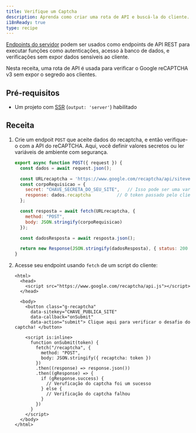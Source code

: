 ```yaml
---
title: Verifique um Captcha
description: Aprenda como criar uma rota de API e buscá-la do cliente.
i18nReady: true
type: recipe
---
```


[Endpoints do servidor](/pt-br/basics/endpoints/#endpoints-do-servidor-rotas-de-api) podem ser usados como endpoints de API REST para executar funções como autenticações, acesso à banco de dados, e verificações sem expor dados sensíveis ao cliente.

Nesta receita, uma rota de API é usada para verificar o Google reCAPTCHA v3 sem expor o segredo aos clientes.

## Pré-requisitos
- Um projeto com [SSR](/pt-br/guides/server-side-rendering/) (`output: 'server'`) habilitado

## Receita

1. Crie um endpoit `POST` que aceite dados do recaptcha, e então verifique-o com a API do reCAPTCHA. Aqui, você definir valores secretos ou ler variáveis de ambiente com segurança.
    ```js title="src/pages/recaptcha.js"
    export async function POST({ request }) {
      const dados = await request.json();

      const URLrecaptcha = 'https://www.google.com/recaptcha/api/siteverify';
      const corpoRequisicao = {
        secret: "CHAVE_SECRETA_DO_SEU_SITE",   // Isso pode ser uma variável de ambiente
        response: dados.recaptcha          // O token passado pelo cliente
      };

      const resposta = await fetch(URLrecaptcha, {
        method: "POST",
        body: JSON.stringify(corpoRequisicao)
      });

      const dadosResposta = await resposta.json();

      return new Response(JSON.stringify(dadosResposta), { status: 200 });
    }
    ```

2. Acesse seu endpoint usando `fetch` de um script do cliente:

    ```astro title="src/pages/index.astro"
    <html>
      <head>
        <script src="https://www.google.com/recaptcha/api.js"></script>
      </head>

      <body>
        <button class="g-recaptcha" 
          data-sitekey="CHAVE_PUBLICA_SITE"
          data-callback="onSubmit" 
          data-action="submit"> Clique aqui para verificar o desafio do captcha! </button>

        <script is:inline>
          function onSubmit(token) {
            fetch("/recaptcha", {
              method: "POST",
              body: JSON.stringify({ recaptcha: token })
            })
            .then((response) => response.json())
            .then((gResponse) => {
              if (gResponse.success) {
                // Veruficação do captcha foi um sucesso
              } else {
                // Verificação do captcha falhou
              }
            })
          }
        </script>
      </body>
    </html>
    ```
